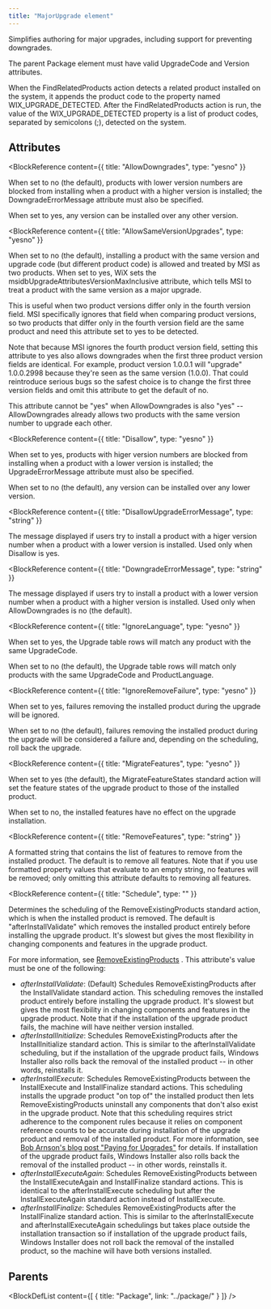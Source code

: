 ```yaml
---
title: "MajorUpgrade element"
---
```



Simplifies authoring for major upgrades, including support for preventing downgrades.

 The parent Package element must have valid UpgradeCode and Version attributes.

 When the FindRelatedProducts action detects a related product installed on the system,
 it appends the product code to the property named WIX_UPGRADE_DETECTED. After the
 FindRelatedProducts action is run, the value of the WIX_UPGRADE_DETECTED property is a
 list of product codes, separated by semicolons (;), detected on the system.


## Attributes

<BlockWrapper>

  <BlockReference
    content={{
      title: "AllowDowngrades",
      type: "yesno"
    }}
  >
  When set to no (the default), products with lower version numbers are blocked from
   installing when a product with a higher version is installed; the DowngradeErrorMessage
   attribute must also be specified.
  
   When set to yes, any version can be installed over any other version.
  </BlockReference>

  <BlockReference
    content={{
      title: "AllowSameVersionUpgrades",
      type: "yesno"
    }}
  >
  When set to no (the default), installing a product with the same version and upgrade code
   (but different product code) is allowed and treated by MSI as two products. When set to yes,
   WiX sets the msidbUpgradeAttributesVersionMaxInclusive attribute, which tells MSI to treat
   a product with the same version as a major upgrade.
  
   This is useful when two product versions differ only in the fourth version field. MSI
   specifically ignores that field when comparing product versions, so two products that
   differ only in the fourth version field are the same product and need this attribute set to
   yes to be detected.
  
   Note that because MSI ignores the fourth product version field, setting this attribute to
   yes also allows downgrades when the first three product version fields are identical.
   For example, product version 1.0.0.1 will "upgrade" 1.0.0.2998 because they're seen as the
   same version (1.0.0). That could reintroduce serious bugs so the safest choice is to change
   the first three version fields and omit this attribute to get the default of no.
  
   This attribute cannot be "yes" when AllowDowngrades is also "yes" -- AllowDowngrades
   already allows two products with the same version number to upgrade each other.
  </BlockReference>

  <BlockReference
    content={{
      title: "Disallow",
      type: "yesno"
    }}
  >
  When set to yes, products with higer version numbers are blocked from
   installing when a product with a lower version is installed; the UpgradeErrorMessage
   attribute must also be specified.
  
   When set to no (the default), any version can be installed over any lower version.
  </BlockReference>

  <BlockReference
    content={{
      title: "DisallowUpgradeErrorMessage",
      type: "string"
    }}
  >
  The message displayed if users try to install a product with a higer version number
   when a product with a lower version is installed. Used only when Disallow
   is yes.
  </BlockReference>

  <BlockReference
    content={{
      title: "DowngradeErrorMessage",
      type: "string"
    }}
  >
  The message displayed if users try to install a product with a lower version number
   when a product with a higher version is installed. Used only when AllowDowngrades
   is no (the default).
  </BlockReference>

  <BlockReference
    content={{
      title: "IgnoreLanguage",
      type: "yesno"
    }}
  >
  When set to yes, the Upgrade table rows will match any product with the same UpgradeCode.
  
   When set to no (the default), the Upgrade table rows will match only products with the
   same UpgradeCode and ProductLanguage.
  </BlockReference>

  <BlockReference
    content={{
      title: "IgnoreRemoveFailure",
      type: "yesno"
    }}
  >
  When set to yes, failures removing the installed product during the upgrade will be
   ignored.
  
   When set to no (the default), failures removing the installed product during the upgrade
   will be considered a failure and, depending on the scheduling, roll back the upgrade.
  </BlockReference>

  <BlockReference
    content={{
      title: "MigrateFeatures",
      type: "yesno"
    }}
  >
  When set to yes (the default), the MigrateFeatureStates standard action will set the
   feature states of the upgrade product to those of the installed product.
  
   When set to no, the installed features have no effect on the upgrade installation.
  </BlockReference>

  <BlockReference
    content={{
      title: "RemoveFeatures",
      type: "string"
    }}
  >
  A formatted string that contains the list of features to remove from the installed
   product. The default is to remove all features. Note that if you use formatted property
   values that evaluate to an empty string, no features will be removed; only omitting
   this attribute defaults to removing all features.
  </BlockReference>

  <BlockReference
    content={{
      title: "Schedule",
      type: ""
    }}
  >
  Determines the scheduling of the RemoveExistingProducts standard action, which is when
   the installed product is removed. The default is "afterInstallValidate" which removes
   the installed product entirely before installing the upgrade product. It's slowest but
   gives the most flexibility in changing components and features in the upgrade product.
  
   For more information, see [RemoveExistingProducts](https://learn.microsoft.com/en-us/windows/win32/msi/removeexistingproducts-action) . This attribute's value must be one of the following:
  - *afterInstallValidate*: (Default) Schedules RemoveExistingProducts after the InstallValidate standard
     action. This scheduling removes the installed product entirely before installing
     the upgrade product. It's slowest but gives the most flexibility in changing
     components and features in the upgrade product. Note that if the installation
     of the upgrade product fails, the machine will have neither version installed.
  - *afterInstallInitialize*: Schedules RemoveExistingProducts after the InstallInitialize standard action.
     This is similar to the afterInstallValidate scheduling, but if the installation
     of the upgrade product fails, Windows Installer also rolls back the removal of
     the installed product -- in other words, reinstalls it.
  - *afterInstallExecute*: Schedules RemoveExistingProducts between the InstallExecute and InstallFinalize standard actions.
     This scheduling installs the upgrade product "on top of" the installed product then lets
     RemoveExistingProducts uninstall any components that don't also exist in the upgrade product.
     Note that this scheduling requires strict adherence to the component rules because it relies
     on component reference counts to be accurate during installation of the upgrade product and
     removal of the installed product. For more information, see [Bob Arnson's blog post "Paying for Upgrades"](http://www.joyofsetup.com/2008/12/30/paying-for-upgrades/) for details. If installation of the upgrade product fails, Windows Installer
     also rolls back the removal of the installed product -- in other words, reinstalls it.
  - *afterInstallExecuteAgain*: Schedules RemoveExistingProducts between the InstallExecuteAgain and InstallFinalize standard actions.
     This is identical to the afterInstallExecute scheduling but after the InstallExecuteAgain standard
     action instead of InstallExecute.
  - *afterInstallFinalize*: Schedules RemoveExistingProducts after the InstallFinalize standard action. This is similar to the
     afterInstallExecute and afterInstallExecuteAgain schedulings but takes place outside the
     installation transaction so if installation of the upgrade product fails, Windows Installer does
     not roll back the removal of the installed product, so the machine will have both versions
     installed.
  </BlockReference>

</BlockWrapper>


## Parents

<BlockDefList content={[
    {
      title: "Package",
      link: "../package/"
    }
  ]}
/>